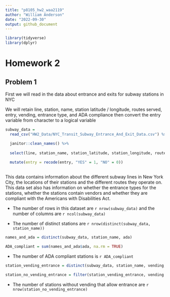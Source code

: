 ```yaml
---
title: "p8105_hw2_waa2119"
author: "William Anderson"
date: "2022-09-30"
output: github_document
---
```


```r
library(tidyverse)
library(dplyr)
```


# Homework 2

## Problem 1
First we will read in the data about entrance and exits for subway stations in NYC

We will retain line, station, name, station latitude / longitude, routes served, entry, vending, entrance type, and ADA compliance then convert the entry variable from character to a logical variable


```r
subway_data = 
  read_csv("HW2_Data/NYC_Transit_Subway_Entrance_And_Exit_Data.csv") %>%

  janitor::clean_names() %>%
  
  select(line, station_name, station_latitude, station_longitude, route1:route11, entry, vending, entrance_type, ada) %>%
  
  mutate(entry = recode(entry, "YES" = 1, "NO" = 0))
  
```


This data contains information about the different subway lines in New York City, the locations of their stations and the different routes they operate on. This data set also has information on whether the entrance types for the stations, whether the stations contain vendors and whether they are compliant with the Americans with Disabilities Act. 

* The number of rows in this dataset are `r nrow(subway_data)` and the number of columns are `r ncol(subway_data)`

* The number of distinct stations are `r nrow(distinct(subway_data, station_name))`



```r
names_and_ada = distinct(subway_data, station_name, ada)

ADA_compliant = sum(names_and_ada$ada, na.rm = TRUE)
```

* The number of ADA compliant stations is `r ADA_compliant`

```r
station_vending_entrance = distinct(subway_data, station_name, vending, entry)

station_no_vending_entrance = filter(station_vending_entrance, vending != "YES", entry != 0)

```

* The number of stations without vending that allow entrance are `r nrow(station_no_vending_entrance)`


